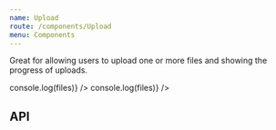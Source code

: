 ```yaml
---
name: Upload
route: /components/Upload
menu: Components
---
```



Great for allowing users to upload one or more files and showing the progress of uploads.

<Playground>
  <SpacedGroup>
    <Upload variant="button" />
    <Upload variant="button" disabled />
    <Upload variant="dropzone" />
    <Upload variant="dropzone" disabled />
    <Upload
      variant="dropzone"
      primaryText="Click or drag a file in upload area"
      secondaryText="File size is limited to 4MB"
      onChange={(evt, files) => console.log(files)}
    />
    <Upload
      variant="dropzone"
      primaryText="Select many files"
      secondaryText="Only jpeg and pngs please"
      multiple
      onChange={(evt, files) => console.log(files)}
    />
  </SpacedGroup>
</Playground>

## API

<PropsTable of={Upload} />
